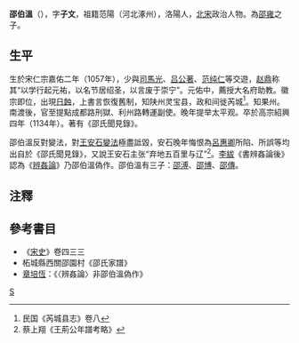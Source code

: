 '''邵伯溫'''（{{bd|1057年||1134年|catIdx=s}}），字'''子文'''，祖籍范陽（河北涿州），洛陽人，[[北宋|北宋]]政治人物。為[[邵雍|邵雍]]之子。

== 生平 ==
生於宋仁宗嘉佑二年（1057年），少與[[司馬光|司馬光]]、[[吕公著|吕公著]]、[[范纯仁|范纯仁]]等交遊，[[赵鼎|赵鼎]]称其“以学行起元祐，以名节居绍圣，以言废于崇宁”。元佑中，薦授大名府助教。徽宗即位，出現[[日蝕|日蝕]]，上書言恢復舊制，知陕州灵宝县，政和间徙芮城<ref>民国《芮城县志》卷八</ref>。知果州。南渡後，官至提點成都路刑獄、利州路轉運副使。晚年提举太平观。卒於高宗紹興四年（1134年）。著有《邵氏聞見錄》。

邵伯溫反對變法，對[[王安石變法|王安石變法]]極盡詆毀，安石晚年悔恨為[[呂惠卿|呂惠卿]]所陷、所誤等均出自於《邵氏聞見錄》，又說王安石主张“弃地五百里与辽”<ref>蔡上翔《王荊公年譜考略》</ref>。[[李紱|李紱]]《書辨姦論後》認為《[[辨姦論|辨姦論]]》乃邵伯溫偽作。邵伯溫有三子：[[邵溥|邵溥]]、[[邵博|邵博]]、[[邵傳|邵傳]]。

==注釋==
<div class="references-small">
<references />
</div>

==參考書目==
* 《[[宋史|宋史]]》卷四三三
* 柘城縣西關邵園村《邵氏家譜》
* [[章培恆|章培恆]]：《〈辨姦論〉非邵伯溫偽作》

[[Category:宋朝政治人物|S]]